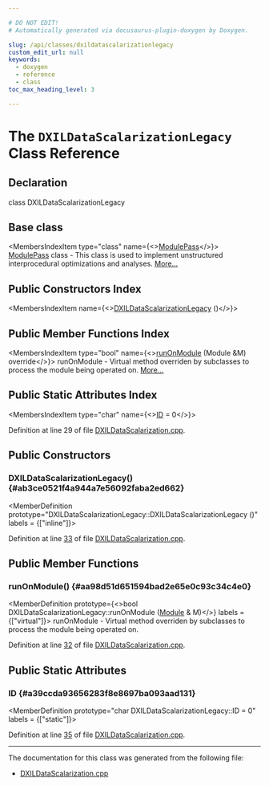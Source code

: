 ```yaml
---

# DO NOT EDIT!
# Automatically generated via docusaurus-plugin-doxygen by Doxygen.

slug: /api/classes/dxildatascalarizationlegacy
custom_edit_url: null
keywords:
  - doxygen
  - reference
  - class
toc_max_heading_level: 3

---
```





# The `DXILDataScalarizationLegacy` Class Reference

<DoxygenPage pluginConfig={pluginConfig}>



## Declaration

<CodeBlock>class DXILDataScalarizationLegacy</CodeBlock>

## Base class

<MembersIndex>

<MembersIndexItem
  type="class"
  name={<><a href="/docs/api/classes/llvm/modulepass">ModulePass</a></>}>
<a href="/docs/api/classes/llvm/modulepass">ModulePass</a> class - This class is used to implement unstructured interprocedural optimizations and analyses. <a href="/docs/api/classes/llvm/modulepass/#details">More...</a>
</MembersIndexItem>

</MembersIndex>

## Public Constructors Index

<MembersIndex>

<MembersIndexItem
  name={<><a href="#ab3ce0521f4a944a7e56092faba2ed662">DXILDataScalarizationLegacy</a> ()</>}>
</MembersIndexItem>

</MembersIndex>

## Public Member Functions Index

<MembersIndex>

<MembersIndexItem
  type="bool"
  name={<><a href="#aa98d51d651594bad2e65e0c93c34c4e0">runOnModule</a> (Module &amp;M) override</>}>
runOnModule - Virtual method overriden by subclasses to process the module being operated on. <a href="#aa98d51d651594bad2e65e0c93c34c4e0">More...</a>
</MembersIndexItem>

</MembersIndex>

## Public Static Attributes Index

<MembersIndex>

<MembersIndexItem
  type="char"
  name={<><a href="#a39ccda93656283f8e8697ba093aad131">ID</a> = 0</>}>
</MembersIndexItem>

</MembersIndex>


Definition at line 29 of file <a href="/docs/api/files/lib/lib/target/lib/target/directx/dxildatascalarization-cpp">DXILDataScalarization.cpp</a>.

<SectionDefinition>

## Public Constructors

### DXILDataScalarizationLegacy() {#ab3ce0521f4a944a7e56092faba2ed662}

<MemberDefinition
  prototype="DXILDataScalarizationLegacy::DXILDataScalarizationLegacy ()"
  labels = {["inline"]}>

Definition at line <a href="/docs/api/files/lib/lib/target/lib/target/directx/dxildatascalarization-cpp/#l00033">33</a> of file <a href="/docs/api/files/lib/lib/target/lib/target/directx/dxildatascalarization-cpp">DXILDataScalarization.cpp</a>.
</MemberDefinition>

</SectionDefinition>

<SectionDefinition>

## Public Member Functions

### runOnModule() {#aa98d51d651594bad2e65e0c93c34c4e0}

<MemberDefinition
  prototype={<>bool DXILDataScalarizationLegacy::runOnModule (<a href="/docs/api/classes/llvm/module">Module</a> &amp; M)</>}
  labels = {["virtual"]}>
runOnModule - Virtual method overriden by subclasses to process the module being operated on.

Definition at line <a href="/docs/api/files/lib/lib/target/lib/target/directx/dxildatascalarization-cpp/#l00032">32</a> of file <a href="/docs/api/files/lib/lib/target/lib/target/directx/dxildatascalarization-cpp">DXILDataScalarization.cpp</a>.
</MemberDefinition>

</SectionDefinition>

<SectionDefinition>

## Public Static Attributes

### ID {#a39ccda93656283f8e8697ba093aad131}

<MemberDefinition
  prototype="char DXILDataScalarizationLegacy::ID = 0"
  labels = {["static"]}>

Definition at line <a href="/docs/api/files/lib/lib/target/lib/target/directx/dxildatascalarization-cpp/#l00035">35</a> of file <a href="/docs/api/files/lib/lib/target/lib/target/directx/dxildatascalarization-cpp">DXILDataScalarization.cpp</a>.
</MemberDefinition>

</SectionDefinition>

<hr/>

The documentation for this class was generated from the following file:

<ul>
<li><a href="/docs/api/files/lib/lib/target/lib/target/directx/dxildatascalarization-cpp">DXILDataScalarization.cpp</a></li>
</ul>

</DoxygenPage>
